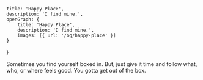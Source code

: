     title: 'Happy Place',
    description: 'I find mine.',
    openGraph: {
        title: 'Happy Place',
        description: 'I find mine.',
        images: [{ url: '/og/happy-place' }]
    }
}

Sometimes you find yourself boxed in. But, just give it time and follow 
what, who, or where feels good. You gotta get out of the box.